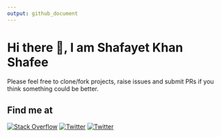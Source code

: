 ```yaml
---
output: github_document
---
```


<div align="center">
<h1> Hi there 👋, I am Shafayet Khan Shafee </h1>
</div>

<div align="center">
Please feel free to clone/fork projects, raise issues and submit PRs if you think something could be better. <br>
<h2> Find me at </h2>
<a href="https://stackoverflow.com/users/10858321"><img src="https://img.shields.io/badge/-Stackoverflow-FE7A16?logo=stack-overflow&logoColor=white" alt="Stack Overflow"/></a>
<a href="https://twitter.com/shafayet_shafee"><img src="https://img.shields.io/badge/Twitter-%231DA1F2.svg?logo=Twitter&logoColor=white" alt="Twitter"/></a>
<a href="mailto:sshafee@isrt.ac.bd"><img src="https://img.shields.io/badge/Gmail-D14836?style=flat&logo=gmail&logoColor=white" alt="Twitter"/></a>
</div>